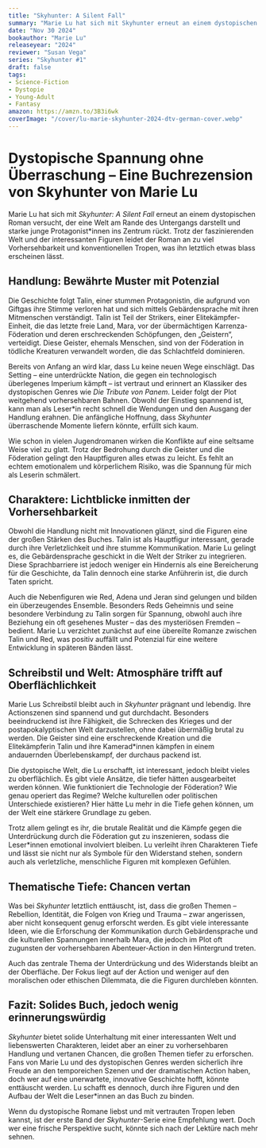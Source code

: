 ```yaml
---
title: "Skyhunter: A Silent Fall"
summary: "Marie Lu hat sich mit Skyhunter erneut an einem dystopischen Roman versucht, der eine Welt am Rande des Untergangs darstellt und starke junge Protagonist*innen ins Zentrum rückt. Trotz der faszinierenden Welt und der interessanten Figuren leidet der Roman an zu viel Vorhersehbarkeit und konventionellen Tropen, was ihn letztlich etwas blass erscheinen lässt."
date: "Nov 30 2024"
bookauthor: "Marie Lu"
releaseyear: "2024"
reviewer: "Susan Vega"
series: "Skyhunter #1"
draft: false
tags:
- Science-Fiction
- Dystopie
- Young-Adult
- Fantasy
amazon: https://amzn.to/3B3i6wk
coverImage: "/cover/lu-marie-skyhunter-2024-dtv-german-cover.webp"
---
```


# Dystopische Spannung ohne Überraschung – Eine Buchrezension von Skyhunter von Marie Lu
Marie Lu hat sich mit *Skyhunter: A Silent Fall* erneut an einem dystopischen Roman versucht, der eine Welt am Rande des Untergangs darstellt und starke junge Protagonist*innen ins Zentrum rückt. Trotz der faszinierenden Welt und der interessanten Figuren leidet der Roman an zu viel Vorhersehbarkeit und konventionellen Tropen, was ihn letztlich etwas blass erscheinen lässt.

## Handlung: Bewährte Muster mit Potenzial
Die Geschichte folgt Talin, einer stummen Protagonistin, die aufgrund von Giftgas ihre Stimme verloren hat und sich mittels Gebärdensprache mit ihren Mitmenschen verständigt. Talin ist Teil der Strikers, einer Elitekämpfer-Einheit, die das letzte freie Land, Mara, vor der übermächtigen Karrenza-Föderation und deren erschreckenden Schöpfungen, den „Geistern“, verteidigt. Diese Geister, ehemals Menschen, sind von der Föderation in tödliche Kreaturen verwandelt worden, die das Schlachtfeld dominieren.

Bereits von Anfang an wird klar, dass Lu keine neuen Wege einschlägt. Das Setting – eine unterdrückte Nation, die gegen ein technologisch überlegenes Imperium kämpft – ist vertraut und erinnert an Klassiker des dystopischen Genres wie *Die Tribute von Panem*. Leider folgt der Plot weitgehend vorhersehbaren Bahnen. Obwohl der Einstieg spannend ist, kann man als Leser*in recht schnell die Wendungen und den Ausgang der Handlung erahnen. Die anfängliche Hoffnung, dass *Skyhunter* überraschende Momente liefern könnte, erfüllt sich kaum.

Wie schon in vielen Jugendromanen wirken die Konflikte auf eine seltsame Weise viel zu glatt. Trotz der Bedrohung durch die Geister und die Föderation gelingt den Hauptfiguren alles etwas zu leicht. Es fehlt an echtem emotionalem und körperlichem Risiko, was die Spannung für mich als Leserin schmälert.

## Charaktere: Lichtblicke inmitten der Vorhersehbarkeit
Obwohl die Handlung nicht mit Innovationen glänzt, sind die Figuren eine der großen Stärken des Buches. Talin ist als Hauptfigur interessant, gerade durch ihre Verletzlichkeit und ihre stumme Kommunikation. Marie Lu gelingt es, die Gebärdensprache geschickt in die Welt der Striker zu integrieren. Diese Sprachbarriere ist jedoch weniger ein Hindernis als eine Bereicherung für die Geschichte, da Talin dennoch eine starke Anführerin ist, die durch Taten spricht.

Auch die Nebenfiguren wie Red, Adena und Jeran sind gelungen und bilden ein überzeugendes Ensemble. Besonders Reds Geheimnis und seine besondere Verbindung zu Talin sorgen für Spannung, obwohl auch ihre Beziehung ein oft gesehenes Muster – das des mysteriösen Fremden – bedient. Marie Lu verzichtet zunächst auf eine übereilte Romanze zwischen Talin und Red, was positiv auffällt und Potenzial für eine weitere Entwicklung in späteren Bänden lässt​​.

## Schreibstil und Welt: Atmosphäre trifft auf Oberflächlichkeit
Marie Lus Schreibstil bleibt auch in *Skyhunter* prägnant und lebendig. Ihre Actionszenen sind spannend und gut durchdacht. Besonders beeindruckend ist ihre Fähigkeit, die Schrecken des Krieges und der postapokalyptischen Welt darzustellen, ohne dabei übermäßig brutal zu werden. Die Geister sind eine erschreckende Kreation und die Elitekämpferin Talin und ihre Kamerad*innen kämpfen in einem andauernden Überlebenskampf, der durchaus packend ist.

Die dystopische Welt, die Lu erschafft, ist interessant, jedoch bleibt vieles zu oberflächlich. Es gibt viele Ansätze, die tiefer hätten ausgearbeitet werden können. Wie funktioniert die Technologie der Föderation? Wie genau operiert das Regime? Welche kulturellen oder politischen Unterschiede existieren? Hier hätte Lu mehr in die Tiefe gehen können, um der Welt eine stärkere Grundlage zu geben.

Trotz allem gelingt es ihr, die brutale Realität und die Kämpfe gegen die Unterdrückung durch die Föderation gut zu inszenieren, sodass die Leser*innen emotional involviert bleiben. Lu verleiht ihren Charakteren Tiefe und lässt sie nicht nur als Symbole für den Widerstand stehen, sondern auch als verletzliche, menschliche Figuren mit komplexen Gefühlen.

## Thematische Tiefe: Chancen vertan
Was bei *Skyhunter* letztlich enttäuscht, ist, dass die großen Themen – Rebellion, Identität, die Folgen von Krieg und Trauma – zwar angerissen, aber nicht konsequent genug erforscht werden. Es gibt viele interessante Ideen, wie die Erforschung der Kommunikation durch Gebärdensprache und die kulturellen Spannungen innerhalb Mara, die jedoch im Plot oft zugunsten der vorhersehbaren Abenteuer-Action in den Hintergrund treten.

Auch das zentrale Thema der Unterdrückung und des Widerstands bleibt an der Oberfläche. Der Fokus liegt auf der Action und weniger auf den moralischen oder ethischen Dilemmata, die die Figuren durchleben könnten.

## Fazit: Solides Buch, jedoch wenig erinnerungswürdig
*Skyhunter* bietet solide Unterhaltung mit einer interessanten Welt und liebenswerten Charakteren, leidet aber an einer zu vorhersehbaren Handlung und vertanen Chancen, die großen Themen tiefer zu erforschen. Fans von Marie Lu und des dystopischen Genres werden sicherlich ihre Freude an den temporeichen Szenen und der dramatischen Action haben, doch wer auf eine unerwartete, innovative Geschichte hofft, könnte enttäuscht werden. Lu schafft es dennoch, durch ihre Figuren und den Aufbau der Welt die Leser*innen an das Buch zu binden.

Wenn du dystopische Romane liebst und mit vertrauten Tropen leben kannst, ist der erste Band der *Skyhunter*-Serie eine Empfehlung wert. Doch wer eine frische Perspektive sucht, könnte sich nach der Lektüre nach mehr sehnen.